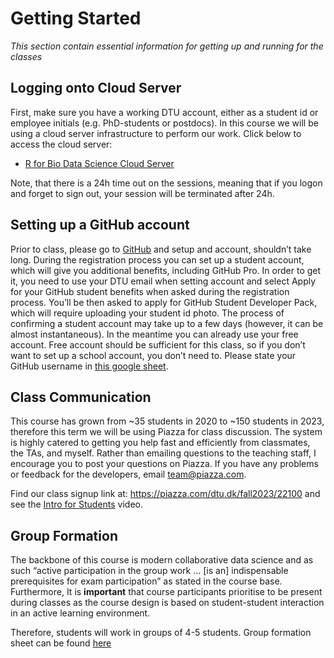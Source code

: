 # Getting Started {.unnumbered}

_This section contain essential information for getting up and running for the classes_

## Logging onto Cloud Server

First, make sure you have a working DTU account, either as a student id or employee initials (e.g. PhD-students or postdocs). In this course we will be using a cloud server infrastructure to perform our work. Click below to access the cloud server:

- [R for Bio Data Science Cloud Server](http://teaching.healthtech.dtu.dk/22100/rstudio.php)

Note, that there is a 24h time out on the sessions, meaning that if you logon and forget to sign out, your session will be terminated after 24h.

## Setting up a GitHub account

Prior to class, please go to [GitHub](https://github.com) and setup and account, shouldn't take long. During the registration process you can set up a student account, which will give you additional benefits, including GitHub Pro. In order to get it, you need to use your DTU email when setting account and select Apply for your GitHub student benefits when asked during the registration process. You'll be then asked to apply for GitHub Student Developer Pack, which will require uploading your student id photo. The process of confirming a student account may take up to a few days (however, it can be almost instantaneous). In the meantime you can already use your free account. Free account should be sufficient for this class, so if you don't want to set up a school account, you don't need to. Please state your GitHub username in [this google sheet](https://docs.google.com/spreadsheets/d/1tCk7zLrzRRJKpEpJfe2QqJb-xHUHlE9ZaZ00100v30k/edit?usp=sharing).

## Class Communication

This course has grown from ~35 students in 2020 to ~150 students in 2023, therefore this term we will be using Piazza for class discussion. The system is highly catered to getting you help fast and efficiently from classmates, the TAs, and myself. Rather than emailing questions to the teaching staff, I encourage you to post your questions on Piazza. If you have any problems or feedback for the developers, email [team@piazza.com](mailto:team@piazza.com).

Find our class signup link at: [https://piazza.com/dtu.dk/fall2023/22100](https://piazza.com/dtu.dk/fall2023/22100) and see the [Intro for Students](https://www.youtube.com/watch?v=tqGummy1Be4) video.

## Group Formation

The backbone of this course is modern collaborative data science and as such "active participation in the group work ... [is an] indispensable prerequisites for exam participation" as stated in the course base. Furthermore, It is **important** that course participants prioritise to be present during classes as the course design is based on student-student interaction in an active learning environment.

Therefore, students will work in groups of 4-5 students. Group formation sheet can be found [here](https://docs.google.com/spreadsheets/d/1MtXCz41uGSnBpJvTARd1TNyqCFYinQxJCEpOwzlBcPo/edit?usp=sharing)
